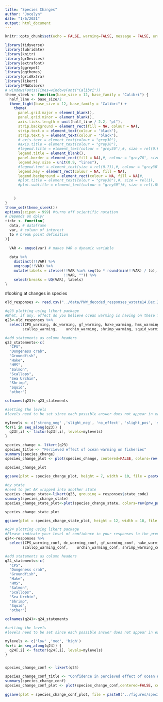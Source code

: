 ```yaml
---
title: "Species Changes"
author: "Jocelyn"
date: "1/6/2021"
output: html_document
---
```


```r
knitr::opts_chunk$set(echo = FALSE, warning=FALSE, message = FALSE, error=FALSE)
```

```r
library(tidyverse)
library(lubridate)
library(knitr)
library(grDevices)
library(extrafont)
library(ggrepel)
library(ggthemes)
library(gridExtra)
library(likert)
library(PNWColors)
# windowsFonts(Times=windowsFont("Calibri"))
theme_sleek <- function(base_size = 12, base_family = "Calibri") {
  half_line <- base_size/2
  theme_light(base_size = 12, base_family = "Calibri") +
    theme(
      panel.grid.major = element_blank(),
      panel.grid.minor = element_blank(),
      axis.ticks.length = unit(half_line / 2.2, "pt"),
      strip.background = element_rect(fill = NA, colour = NA),
      strip.text.x = element_text(colour = "black"),
      strip.text.y = element_text(colour = "black"),
      # axis.text = element_text(colour = "grey30"),
      #axis.title = element_text(colour = "grey30"),
      #legend.title = element_text(colour = "grey30"),#, size = rel(0.9)
      legend.title = element_blank(),
      panel.border = element_rect(fill = NA),#, colour = "grey70", size = 1),
      legend.key.size = unit(0.9, "lines"),
      #legend.text = element_text(size = rel(0.7)),#, colour = "grey30"),
      legend.key = element_rect(colour = NA, fill = NA),
      legend.background = element_rect(colour = NA, fill = NA)#,
      #plot.title = element_text(colour = "grey30"),#, size = rel(1),
      #plot.subtitle = element_text(colour = "grey30")#, size = rel(.85),
     
      
    )
}
theme_set(theme_sleek())
options(scipen = 999) #turns off scientific notation
# Depends on dplyr
tickr <- function(
  data, # dataframe
  var, # column of interest
  to # break point definition 
){
  
  VAR <- enquo(var) # makes VAR a dynamic variable
  
  data %>% 
    distinct(!!VAR) %>%
    ungroup(!!VAR) %>% 
    mutate(labels = ifelse(!!VAR %in% seq(to * round(min(!!VAR) / to), max(!!VAR), to),
                           !!VAR, "")) %>%
    select(breaks = UQ(VAR), labels)
}
```

#looking at changes in species 
```r
old_responses <- read.csv("../data/PNW_decoded_responses_wstate14.Dec.2020.csv")
```


```r
#q23 plotting using likert package
#What, if any, effect do you believe ocean warming is having on these fisheries?
q23<-old_responses %>%
  select(CPS_warming, dc_warming, gf_warming, hake_warming, hms_warming, salmon_warming,
        scallop_warming,    urchin_warming, shrimp_warming, squid_warming, other_warming)

#add statements as column headers
q23_statements<-c(
  "CPS",
  "Dungeness crab",
  "Groundfish",
  "Hake",
  "HMS",
  "Salmon",
  "Scallops",
  "Sea Urchin",
  "Shrimp",
  "Squid",
  "other")

colnames(q23)<-q23_statements

#setting the levels
#levels need to be set since each possible answer does not appear in each column

mylevels <- c('strong_neg' ,'slight_neg', 'no_effect', 'slight_pos', 'strong_pos')
for(i in seq_along(q23)) {
  q23[,i] <- factor(q23[,i], levels=mylevels)
}

species_change <- likert(q23)
species_title <- "Percieved effect of ocean warming on fisheries"
summary(species_change)
species_change_plot <- plot(species_change, centered=FALSE, colors=rev(pnw_palette("Sailboat", 5)), ordered=FALSE, group.order=names(q23)) + ggtitle(species_title) + theme(text = element_text(size = 16))

species_change_plot
                          
ggsave(plot = species_change_plot, height = 7, width = 10, file = paste0("../figures/species_change/species_change.png"))

#by state
#need to get AK wrapped into another state
species_change_state<-likert(q23, grouping = responses$state_code)
summary(species_change_state)
species_change_state_plot<-plot(species_change_state, colors=rev(pnw_palette("Sailboat", 5)), ordered=FALSE, group.order=names(q23)) + ggtitle(species_title)

species_change_state_plot

ggsave(plot = species_change_state_plot, height = 12, width = 10, file = paste0("../figures/species_change/species_change_state.png"))
```


```r
#q24 plotting using likert package
#Please indicate your level of confidence in your responses to the previous question.
q24<-responses %>%
  select(CPS_warming_conf, dc_warming_conf, gf_warming_conf, hake_warming_conf, hms_warming_conf, salmon_warming_conf,
        scallop_warming_conf,    urchin_warming_conf, shrimp_warming_conf, squid_warming_conf, other_warming_conf)

#add statements as column headers
q24_statements<-c(
  "CPS",
  "Dungeness crab",
  "Groundfish",
  "Hake",
  "HMS",
  "Salmon",
  "Scallops",
  "Sea Urchin",
  "Shrimp",
  "Squid",
  "other")

colnames(q24)<-q24_statements

#setting the levels
#levels need to be set since each possible answer does not appear in each column

mylevels <- c('low' ,'med', 'high')
for(i in seq_along(q24)) {
  q24[,i] <- factor(q24[,i], levels=mylevels)
}


species_change_conf <- likert(q24)

species_change_conf_title <- "Confidence in percieved effect of ocean warming on fisheries"
summary(species_change_conf)
species_change_conf_plot <- plot(species_change_conf,centered=FALSE, colors=rev(pnw_palette("Sailboat", 3)), ordered=FALSE, group.order=names(q24)) + ggtitle(species_change_conf_title)
                          
ggsave(plot = species_change_conf_plot, file = paste0("../figures/species_change/species_change_conf.png"))
```